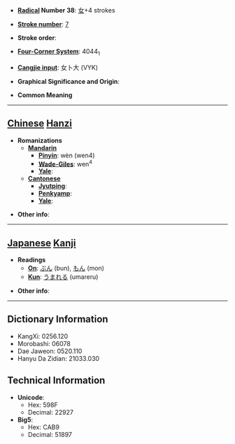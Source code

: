 * '''[[Wiktionary:Chinese radical index| Radical]] Number 38''': [[Wiktionary:Chinese radical index 女|女]]+4 strokes

* '''[[Wiktionary:Chinese total strokes index|Stroke number]]''': [[Wiktionary:Chinese total strokes index 7|7]]

* '''Stroke order''': 

* '''[[Wiktionary:Chinese four corner index|Four-Corner System]]''': 4044<sub>1</sub>

* '''[[Wiktionary:Chinese Cangjie index|Cangjie input]]''': 女卜大 (VYK)

* '''Graphical Significance and Origin''': 

* '''Common Meaning'''

----

== [[Chinese]] [[Hanzi]] ==

* '''Romanizations'''
** '''[[Mandarin]]'''
*** '''[[Pinyin]]''': wèn (wen4)
*** '''[[Wade-Giles]]''': wen<sup>4</sup>
*** '''[[Yale]]''': 
** '''[[Cantonese]]'''
*** '''[[Jyutping]]''':
*** '''[[Penkyamp]]''': 
*** '''[[Yale]]''': 

* '''Other info''': 

----

== [[Japanese]] [[Kanji]] ==

* '''Readings'''
** '''[[On]]''': [[ぶん]] (bun), [[もん]] (mon)
** '''[[Kun]]''': [[うまれる]] (umareru)

* '''Other info''':  

----

== Dictionary Information ==

* KangXi: 0256.120
* Morobashi: 06078
* Dae Jaweon: 0520.110
* Hanyu Da Zidian: 21033.030

== Technical Information ==

* '''Unicode''':
** Hex: 598F
** Decimal: 22927
* '''Big5''':
** Hex: CAB9
** Decimal: 51897